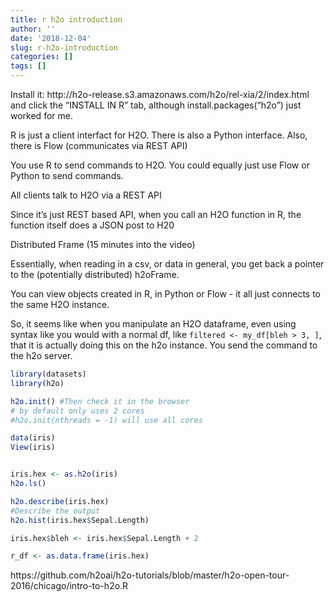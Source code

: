 ```yaml
---
title: r h2o introduction
author: ''
date: '2018-12-04'
slug: r-h2o-introduction
categories: []
tags: []
---
```


Install it: http://h2o-release.s3.amazonaws.com/h2o/rel-xia/2/index.html and click the "INSTALL IN R" tab, although install.packages("h2o") just worked for me.

R is just a client interfact for H2O. There is also a Python interface. Also, there is Flow (communicates via REST API)

You use R to send commands to H2O. You could equally just use Flow or Python to send commands.

All clients talk to H2O via a REST API

Since it's just REST based API, when you call an H2O function in R, the function itself does a JSON post to H20

Distributed Frame (15 minutes into the video)

Essentially, when reading in a csv, or data in general, you get back a pointer to the (potentially distributed) h2oFrame.

You can view objects created in R, in Python or Flow - it all just connects to the same H2O instance.

So, it seems like when you manipulate an H2O dataframe, even using syntax like you would with a normal df, like  `filtered <- my_df[bleh > 3, ]`, that it is actually doing this on the h2o instance. You send the command to the h2o server.

```r
library(datasets)
library(h2o)

h2o.init() #Then check it in the browser
# by default only uses 2 cores
#h2o.init(nthreads = -1) will use all cores

data(iris)
View(iris)


iris.hex <- as.h2o(iris)  
h2o.ls()

h2o.describe(iris.hex)
#Describe the output
h2o.hist(iris.hex$Sepal.Length)

iris.hex$bleh <- iris.hex$Sepal.Length + 2

r_df <- as.data.frame(iris.hex)

```

https://github.com/h2oai/h2o-tutorials/blob/master/h2o-open-tour-2016/chicago/intro-to-h2o.R